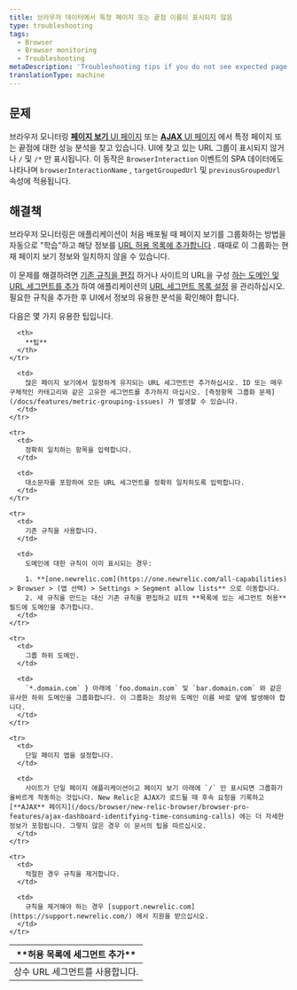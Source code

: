 ```yaml
---
title: 브라우저 데이터에서 특정 페이지 또는 끝점 이름이 표시되지 않음
type: troubleshooting
tags:
  - Browser
  - Browser monitoring
  - Troubleshooting
metaDescription: 'Troubleshooting tips if you do not see expected page views, URLs, or AJAX when using New Relic browser or SPA monitoring.'
translationType: machine
---
```


## 문제

브라우저 모니터링 [**페이지 보기** UI 페이지](/docs/browser/new-relic-browser/additional-standard-features/page-views-insights-your-sites-popularity) 또는 [**AJAX** UI 페이지](/docs/browser/new-relic-browser/browser-pro-features/ajax-dashboard-identifying-time-consuming-calls) 에서 특정 페이지 또는 끝점에 대한 성능 분석을 찾고 있습니다. UI에 찾고 있는 URL 그룹이 표시되지 않거나 `/` 및 `/*` 만 표시됩니다. 이 동작은 `BrowserInteraction` 이벤트의 SPA 데이터에도 나타나며 `browserInteractionName` , `targetGroupedUrl` 및 `previousGroupedUrl` 속성에 적용됩니다.

## 해결책

브라우저 모니터링은 애플리케이션이 처음 배포될 때 페이지 보기를 그룹화하는 방법을 자동으로 "학습"하고 해당 정보를 [URL 허용 목록에 추가합니다](/docs/browser/new-relic-browser/configuration/group-browser-metrics-urls) . 때때로 이 그룹화는 현재 페이지 보기 정보와 일치하지 않을 수 있습니다.

이 문제를 해결하려면 [기존 규칙을 편집](/docs/browser/new-relic-browser/configuration/group-browser-metrics-urls#maintaining) 하거나 사이트의 URL을 구성 [하는 도메인 및 URL 세그먼트를 추가](/docs/browser/new-relic-browser/configuration/group-browser-metrics-urls#adding) 하여 애플리케이션의 [URL 세그먼트 목록 설정](/docs/browser/new-relic-browser/configuration/browser-settings-ui-options-apdex-geography#enabling) 을 관리하십시오. 필요한 규칙을 추가한 후 UI에서 정보의 유용한 분석을 확인해야 합니다.

다음은 몇 가지 유용한 팁입니다.

<table>
  <thead>
    <tr>
      <th width={200}>
        **허용 목록에 세그먼트 추가**
      </th>

      <th>
        **팁**
      </th>
    </tr>
  </thead>

  <tbody>
    <tr>
      <td>
        상수 URL 세그먼트를 사용합니다.
      </td>

      <td>
        많은 페이지 보기에서 일정하게 유지되는 URL 세그먼트만 추가하십시오. ID 또는 매우 구체적인 카테고리와 같은 고유한 세그먼트를 추가하지 마십시오. [측정항목 그룹화 문제](/docs/features/metric-grouping-issues) 가 발생할 수 있습니다.
      </td>
    </tr>

    <tr>
      <td>
        정확히 일치하는 항목을 입력합니다.
      </td>

      <td>
        대소문자를 포함하여 모든 URL 세그먼트를 정확히 일치하도록 입력합니다.
      </td>
    </tr>

    <tr>
      <td>
        기존 규칙을 사용합니다.
      </td>

      <td>
        도메인에 대한 규칙이 이미 표시되는 경우:

        1. **[one.newrelic.com](https://one.newrelic.com/all-capabilities) > Browser > (앱 선택) > Settings > Segment allow lists** 으로 이동합니다.
        2. 새 규칙을 만드는 대신 기존 규칙을 편집하고 UI의 **목록에 있는 세그먼트 허용** 필드에 도메인을 추가합니다.
      </td>
    </tr>

    <tr>
      <td>
        그룹 하위 도메인.
      </td>

      <td>
        `*.domain.com` } 아래에 `foo.domain.com` 및 `bar.domain.com` 와 같은 유사한 하위 도메인을 그룹화합니다. 이 그룹화는 최상위 도메인 이름 바로 앞에 발생해야 합니다.
      </td>
    </tr>

    <tr>
      <td>
        단일 페이지 앱을 설정합니다.
      </td>

      <td>
        사이트가 단일 페이지 애플리케이션이고 페이지 보기 아래에 `/` 만 표시되면 그룹화가 올바르게 작동하는 것입니다. New Relic은 AJAX가 로드될 때 후속 요청을 기록하고 [**AJAX** 페이지](/docs/browser/new-relic-browser/browser-pro-features/ajax-dashboard-identifying-time-consuming-calls) 에는 더 자세한 정보가 포함됩니다. 그렇지 않은 경우 이 문서의 팁을 따르십시오.
      </td>
    </tr>

    <tr>
      <td>
        적절한 경우 규칙을 제거합니다.
      </td>

      <td>
        규칙을 제거해야 하는 경우 [support.newrelic.com](https://support.newrelic.com/) 에서 지원을 받으십시오.
      </td>
    </tr>
  </tbody>
</table>
